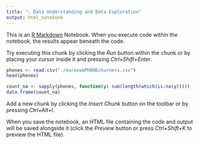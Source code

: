 ```yaml
---
title: "- Data Understanding and Data Exploration"
output: html_notebook
---
```


This is an [R Markdown](http://rmarkdown.rstudio.com) Notebook. When you execute code within the notebook, the results appear beneath the code. 

Try executing this chunk by clicking the *Run* button within the chunk or by placing your cursor inside it and pressing *Ctrl+Shift+Enter*. 

```r
phones <- read.csv("./eurocomPHONEchurners.csv")
head(phones)
```
```r
count_na <- sapply(phones, function(y) sum(length(which(is.na(y)))))
data.frame(count_na)
```

Add a new chunk by clicking the *Insert Chunk* button on the toolbar or by pressing *Ctrl+Alt+I*.

When you save the notebook, an HTML file containing the code and output will be saved alongside it (click the *Preview* button or press *Ctrl+Shift+K* to preview the HTML file).

